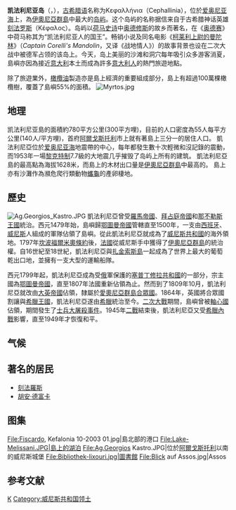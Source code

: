 {{Infobox settlement
<!-- See Template:Infobox settlement for additional fields and descriptions -->
| name                    = 凱法利尼亞
| native_name             = <small>Περιφερειακή ενότητα / Δήμος</small><br>Κεφαλονιάς
| native_name_lang        = el
| settlement_type         = [[行政區域|行政區域]]
| image_skyline           = Asos, Kefalonia.jpg
| image_alt               =
| image_caption           = Assos的景觀
| imagesize               =
| image_flag              =
| flag_alt                =
| image_seal              =
| seal_alt                =
| image_shield            =
| shield_alt              =
| nickname                =
| motto                   =
| image_map               = 2011 Dimos Kefalonias.png
| map_alt                 =
| map_caption             = 凱法利尼亞島在[[伊奧尼亞群島|伊奧尼亞群島]]的位置
| mapsize = 150px
| pushpin_map             =
| pushpin_label_position  =
| pushpin_map_alt         =
| pushpin_map_caption     =
| latd  = 38 |latm  = 15|lats  =  |latNS  = N
| longd = 20 |longm = 30|longs =  |longEW = E
| coor_pinpoint           =
| coordinates_type        =
| coordinates_display     = inline,title
| coordinates_footnotes   =
| subdivision_type        = 國家
| subdivision_name        = {{GRE}}
| subdivision_type1       = 地區
| subdivision_name1       = [[伊奧尼亞群島|伊奧尼亞群島]]
| established_title       =
| established_date        = 2011
| founder                 =
| seat_type               = 首府
| seat                    = [[阿爾戈斯托利|阿爾戈斯托利]]
| government_footnotes    =
| leader_party            =
| leader_title            = Vice Governor
| leader_title1           = 市長
| leader_name             = Sotiris Kouris
| leader_name1            = Alexandros Parisis
| unit_pref               = Metric
| area_footnotes          =
| area_total_km2          = 781
| area_land_km2           =
| area_water_km2          =
| area_water_percent      =
| area_note               =
| elevation_footnotes     =
| elevation_m             =
| population_footnotes    =
| population_total        = 36404
| population_as_of        = 2001
| population_density_km2  = auto
| population_demonym      =
| population_note         =
| time_zone               = [[歐洲東部時間|歐洲東部時間]]
| utc_offset              = +2
| timezone1_DST           = [[EEST|EEST]]
| utc_offset1_DST         = +3
| postal_code_type        = 郵政編碼
| postal_code             = 280 xx
| area_code_type          = [[Telephone_numbers_in_Greece|Area codes]]
| area_code               = 267x0
| blank_name              = 車牌
| blank_info              = ΚΕ
| iso_code                =
| website                 = {{URL|www.kefalonia.gr}}
| footnotes               =
}}

'''凯法利尼亚岛'''（{{lang-el|'''Κεφαλλονιά'''}}，{{lang|el-Latn|Kefalonia}}），[[古希腊语|古希腊语]]名称为Κεφαλλήνια（Cephallinia），位於[[爱奥尼亚海|爱奥尼亚海]]上，為[[伊奧尼亞群島|伊奧尼亞群島]]中最大的[[岛屿|岛屿]]。这个岛屿的名称据信来自于古希腊神话英雄[[刻法罗斯|刻法罗斯]]（Κέφαλος）。岛屿以[[荷马史诗|荷马史诗]]中[[奥德修斯|奥德修斯]]的故乡而著名，在《[[奥德赛|奥德赛]]》中荷马称其为“凯法利尼亚人的国王”。畅销小说及同名电影《[[柯莱利上尉的曼陀林|柯莱利上尉的曼陀林]]》（''Captain Corelli's Mandolin''，又译《战地情人》）的故事背景也设在二次大战中被德军占领的该岛上。今天，岛上美丽的沙滩和洞穴每年吸引众多游客消夏，島嶼亦因為接近[[意大利|意大利]]本土而成為許多[[意大利人|意大利人]]的熱門旅遊地點。

除了旅遊業外，[[橄欖油|橄欖油]]製造亦是島上經濟的重要組成部分，島上有超過100萬棵橄欖樹，覆蓋了島嶼55%的面積。
[[File:Myrtos.jpg|thumb]]

==地理==
凯法利尼亚島的面積約780平方公里(300平方哩)，目前的人口密度為55人每平方公里(140人/平方哩)，首府[[阿爾戈斯托利|阿爾戈斯托利]]市上就有著島上三分一的居住人口。  
凱法利尼亞位於[[爱奥尼亚海|爱奥尼亚海]]地震帶的中心，每年都發生數十次輕微和沒記錄的震動，而1953年一場[[黎克特制|黎克特制]]7.7級的大地震几乎摧毁了岛屿上所有的建筑。
凱法利尼亞島的最高點為海拔1628米，而島上的木材出口量是[[伊奧尼亞群島|伊奧尼亞群島]]中最高的。
島上亦有沙灘作為瀕危爬行類動物[[蠵龜|蠵龜]]的產卵棲地。

==歷史==
[[File:Ag.Georgios_Kastro.JPG|left]]
凱法利尼亞曾受[[羅馬帝國|羅馬帝國]]、[[拜占庭帝國|拜占庭帝國]]和[[那不勒斯王國|那不勒斯王國]]統治。西元1479年始，島嶼歸[[鄂圖曼帝國|鄂圖曼帝國]]管轄直至1500年，一支由[[西班牙|西班牙]]、[[威尼斯|威尼斯]]人組成的軍隊佔領了島嶼。從此凱法利尼亞就成為了[[威尼斯共和國|威尼斯共和國]]的海外領地。1797年[[坎波福爾米奧條約|坎波福爾米奧條約]]後，[[法國|法國]]從威尼斯手中獲得了[[伊奧尼亞群島|伊奧尼亞群島]]的統治權。自16世紀至18世紀，凱法利尼亞與[[扎金索斯島|扎金索斯島]]一起成為了世界上最大的葡萄乾出口地，並擁有一支大型的運輸船隊。

西元1799年起，凱法利尼亞成為受[[俄羅斯帝國|俄]]軍保護的[[塞普丁修拉共和國|塞普丁修拉共和國]]的一部分，宗主國為[[鄂圖曼帝國|鄂圖曼帝國]]，直至1807年法國重新佔領為止。然而到了1809年10月，凱法利尼亞就改由[[大英帝國|大英帝國]]佔領，隸屬於[[愛奧尼亞群島合眾國|愛奧尼亞群島合眾國]]。1864年，英國將合眾國割讓與[[希臘王國|希臘王國]]，凱法利尼亞遂由[[希臘|希臘]]統治至今。[[二次大戰|二次大戰]]期間，島嶼曾被[[軸心國|軸心國]]佔領，期間發生了[[凯法利尼亚岛大屠杀|士兵大屠殺事件]]。1945年[[二戰|二戰]]結束後，凱法利尼亞又受[[希臘內戰|希臘內戰]]影響，直至1949年才恢復和平。

==气候==
{{Weather box
|location = 凯法利尼亚岛 (1981–2010)
|metric first = yes
|single line = yes
|Jan high C = 14.3
|Feb high C = 14.1
|Mar high C = 15.7
|Apr high C = 18.5
|May high C = 22.9
|Jun high C = 27.0
|Jul high C = 29.5
|Aug high C = 29.9
|Sep high C = 26.9
|Oct high C = 23.5
|Nov high C = 19.0
|Dec high C = 15.5
|year high C = 21.5
|Jan mean C = 11.3
|Feb mean C = 11.1
|Mar mean C = 12.3
|Apr mean C = 14.9
|May mean C = 19.7
|Jun mean C = 22.6
|Jul mean C = 25.1
|Aug mean C = 25.7
|Sep mean C = 23.0
|Oct mean C = 19.9
|Nov mean C = 15.9
|Dec mean C = 12.6
|year mean C = 17.8
|Jan low C = 8.3
|Feb low C = 8.0
|Mar low C = 9.0
|Apr low C = 11.2
|May low C = 14.5
|Jun low C = 18.2
|Jul low C = 20.6
|Aug low C = 21.6
|Sep low C = 19.1
|Oct low C = 16.3
|Nov low C = 12.8
|Dec low C = 9.7
|year low C = 14.2
|Jan rain mm = 93.1
|Feb rain mm = 100.0
|Mar rain mm = 66.6
|Apr rain mm = 49.7
|May rain mm = 20.4
|Jun rain mm = 10.5
|Jul rain mm = 1.3
|Aug rain mm = 5.6
|Sep rain mm = 31.3
|Oct rain mm = 94.7
|Nov rain mm = 155.9
|Dec rain mm = 150.0
|Jan rain days = 9
|Feb rain days = 9
|Mar rain days = 9
|Apr rain days = 5
|May rain days = 3
|Jun rain days = 1
|Jul rain days = 0
|Aug rain days = 1
|Sep rain days = 3
|Oct rain days = 7
|Nov rain days = 11
|Dec rain days = 12
|unit rain days = 1.0 mm
|source 1 = meteo-climat-bzh<ref>{{cite web|url=http://meteo-climat-bzh.dyndns.org/listenormale-1981-2010-1-p73.php|title=moyennes 1981/2010|accessdate=|archive-date=2020-01-25|archive-url=https://web.archive.org/web/20200125034152/http://meteo-climat-bzh.dyndns.org/listenormale-1981-2010-1-p73.php|dead-url=no}}</ref>
|date = July 2015}}

==著名的居民==
*[[刻法羅斯|刻法羅斯]]
*[[胡安·德富卡|胡安·德富卡]]

==图集==
<gallery>
File:Fiscardo, Kefalonia 10-2003 01.jpg|島北部的港口
File:Lake-Melissani.JPG|島上的湖泊
File:Ag.Georgios Kastro.JPG|位於[[阿爾戈斯托利|阿爾戈斯托利]]以南的威尼斯城堡
File:Bibliothek-lixouri.jpg|圖書館
File:Blick auf Assos.jpg|Assos
</gallery>
==参考文献==
{{reflist}}

{{爱奥尼亚群岛}}
{{威尼斯共和国海外领地}}

{{Authority control}}
[[Category:伊奥尼亚群岛|K]]
[[Category:威尼斯共和国领土|Category:威尼斯共和国领土]]